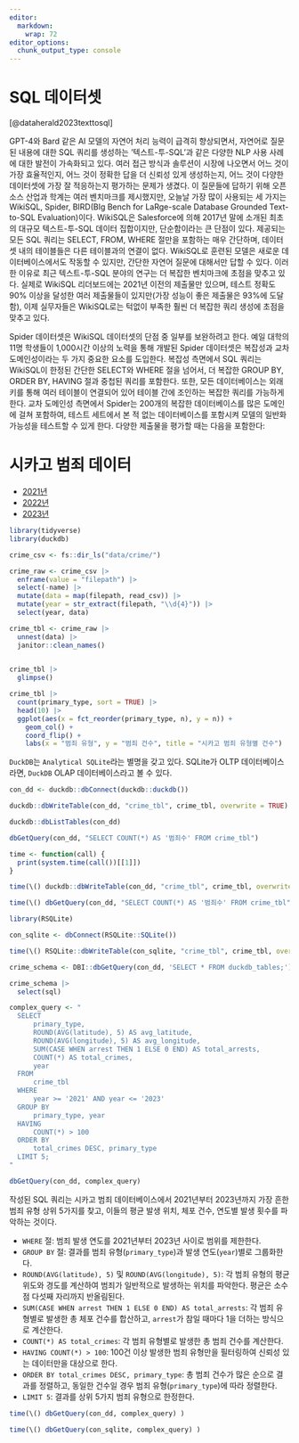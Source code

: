 ```yaml
---
editor: 
  markdown: 
    wrap: 72
editor_options: 
  chunk_output_type: console
---
```


# SQL 데이터셋

[@dataherald2023texttosql]


GPT-4와 Bard 같은 AI 모델의 자연어 처리 능력이 급격히 향상되면서, 자연어로 질문된 내용에 대한 SQL 쿼리를 생성하는 '텍스트-투-SQL'과 같은 다양한 NLP 사용 사례에 대한 발전이 가속화되고 있다. 여러 접근 방식과 솔루션이 시장에 나오면서 어느 것이 가장 효율적인지, 어느 것이 정확한 답을 더 신뢰성 있게 생성하는지, 어느 것이 다양한 데이터셋에 가장 잘 적응하는지 평가하는 문제가 생겼다. 이 질문들에 답하기 위해 오픈소스 산업과 학계는 여러 벤치마크를 제시했지만, 오늘날 가장 많이 사용되는 세 가지는 WikiSQL, Spider, BIRD(BIg Bench for LaRge-scale Database Grounded Text-to-SQL Evaluation)이다. WikiSQL은 Salesforce에 의해 2017년 말에 소개된 최초의 대규모 텍스트-투-SQL 데이터 집합이지만, 단순함이라는 큰 단점이 있다. 제공되는 모든 SQL 쿼리는 SELECT, FROM, WHERE 절만을 포함하는 매우 간단하며, 데이터셋 내의 테이블들은 다른 테이블과의 연결이 없다. WikiSQL로 훈련된 모델은 새로운 데이터베이스에서도 작동할 수 있지만, 간단한 자연어 질문에 대해서만 답할 수 있다. 이러한 이유로 최근 텍스트-투-SQL 분야의 연구는 더 복잡한 벤치마크에 초점을 맞추고 있다. 실제로 WikiSQL 리더보드에는 2021년 이전의 제출물만 있으며, 테스트 정확도 90% 이상을 달성한 여러 제출물들이 있지만(가장 성능이 좋은 제출물은 93%에 도달함), 이제 실무자들은 WikiSQL로는 턱없이 부족한 훨씬 더 복잡한 쿼리 생성에 초점을 맞추고 있다.

Spider 데이터셋은 WikiSQL 데이터셋의 단점 중 일부를 보완하려고 한다. 예일 대학의 11명 학생들이 1,000시간 이상의 노력을 통해 개발된 Spider 데이터셋은 복잡성과 교차 도메인성이라는 두 가지 중요한 요소를 도입한다. 복잡성 측면에서 SQL 쿼리는 WikiSQL이 한정된 간단한 SELECT와 WHERE 절을 넘어서, 더 복잡한 GROUP BY, ORDER BY, HAVING 절과 중첩된 쿼리를 포함한다. 또한, 모든 데이터베이스는 외래 키를 통해 여러 테이블이 연결되어 있어 테이블 간에 조인하는 복잡한 쿼리를 가능하게 한다. 교차 도메인성 측면에서 Spider는 200개의 복잡한 데이터베이스를 많은 도메인에 걸쳐 포함하여, 테스트 세트에서 본 적 없는 데이터베이스를 포함시켜 모델의 일반화 가능성을 테스트할 수 있게 한다. 다양한 제출물을 평가할 때는 다음을 포함한다:

# 시카고 범죄 데이터

- [2021년](https://data.cityofchicago.org/Public-Safety/Crimes-2021/dwme-t96c)
- [2022년](https://data.cityofchicago.org/Public-Safety/Crimes-2022/9hwr-2zxp)
- [2023년](https://data.cityofchicago.org/Public-Safety/Crimes-2023/xguy-4ndq)

```r
library(tidyverse)
library(duckdb)

crime_csv <- fs::dir_ls("data/crime/")

crime_raw <- crime_csv |> 
  enframe(value = "filepath") |> 
  select(-name) |> 
  mutate(data = map(filepath, read_csv)) |> 
  mutate(year = str_extract(filepath, "\\d{4}")) |> 
  select(year, data) 

crime_tbl <- crime_raw |> 
  unnest(data) |> 
  janitor::clean_names()

  
crime_tbl |> 
  glimpse()
```


```r
crime_tbl |> 
  count(primary_type, sort = TRUE) |> 
  head(10) |> 
  ggplot(aes(x = fct_reorder(primary_type, n), y = n)) +
    geom_col() +
    coord_flip() +
    labs(x = "범죄 유형", y = "범죄 건수", title = "시카고 범죄 유형별 건수")
```

`DuckDB`는 `Analytical SQLite`라는 별명을 갖고 있다. 
SQLite가 OLTP 데이터베이스라면, `DuckDB` OLAP 데이터베이스라고 볼 수 있다.


```r
con_dd <- duckdb::dbConnect(duckdb::duckdb())

duckdb::dbWriteTable(con_dd, "crime_tbl", crime_tbl, overwrite = TRUE)

duckdb::dbListTables(con_dd)

dbGetQuery(con_dd, "SELECT COUNT(*) AS '범죄수' FROM crime_tbl")
```



```r
time <- function(call) {
  print(system.time(call())[[1]])
}

time(\() duckdb::dbWriteTable(con_dd, "crime_tbl", crime_tbl, overwrite = TRUE))

time(\() dbGetQuery(con_dd, "SELECT COUNT(*) AS '범죄수' FROM crime_tbl"))

```


```r
library(RSQLite)

con_sqlite <- dbConnect(RSQLite::SQLite())

time(\() RSQLite::dbWriteTable(con_sqlite, "crime_tbl", crime_tbl, overwrite = TRUE))

```


```r
crime_schema <- DBI::dbGetQuery(con_dd, 'SELECT * FROM duckdb_tables;')

crime_schema |> 
  select(sql)

```

```r
complex_query <- "
  SELECT 
      primary_type,
      ROUND(AVG(latitude), 5) AS avg_latitude,
      ROUND(AVG(longitude), 5) AS avg_longitude,
      SUM(CASE WHEN arrest THEN 1 ELSE 0 END) AS total_arrests,
      COUNT(*) AS total_crimes,
      year
  FROM 
      crime_tbl
  WHERE 
      year >= '2021' AND year <= '2023'
  GROUP BY 
      primary_type, year
  HAVING 
      COUNT(*) > 100
  ORDER BY 
      total_crimes DESC, primary_type
  LIMIT 5;
"

dbGetQuery(con_dd, complex_query)
```


작성된 SQL 쿼리는 시카고 범죄 데이터베이스에서 2021년부터 2023년까지 가장 흔한 범죄 유형 상위 5가지를 찾고, 이들의 평균 발생 위치, 체포 건수, 연도별 발생 횟수를 파악하는 것이다.

- `WHERE` 절: 범죄 발생 연도를 2021년부터 2023년 사이로 범위를 제한한다.
- `GROUP BY` 절: 결과를 범죄 유형(`primary_type`)과 발생 연도(`year`)별로 그룹화한다.
- `ROUND(AVG(latitude), 5)` 및 `ROUND(AVG(longitude), 5)`: 각 범죄 유형의 평균 위도와 경도를 계산하여 범죄가 일반적으로 발생하는 위치를 파악한다. 평균은 소수점 다섯째 자리까지 반올림된다.
- `SUM(CASE WHEN arrest THEN 1 ELSE 0 END) AS total_arrests`: 각 범죄 유형별로 발생한 총 체포 건수를 합산하고, `arrest`가 참일 때마다 1을 더하는 방식으로 계산한다.
- `COUNT(*) AS total_crimes`: 각 범죄 유형별로 발생한 총 범죄 건수를 계산한다.
- `HAVING COUNT(*) > 100`: 100건 이상 발생한 범죄 유형만을 필터링하여 신뢰성 있는 데이터만을 대상으로 한다.
- `ORDER BY total_crimes DESC, primary_type`: 총 범죄 건수가 많은 순으로 결과를 정렬하고, 동일한 건수일 경우 범죄 유형(`primary_type`)에 따라 정렬한다.
- `LIMIT 5`: 결과를 상위 5가지 범죄 유형으로 한정한다.



```r
time(\() dbGetQuery(con_dd, complex_query) )

time(\() dbGetQuery(con_sqlite, complex_query) )
```


